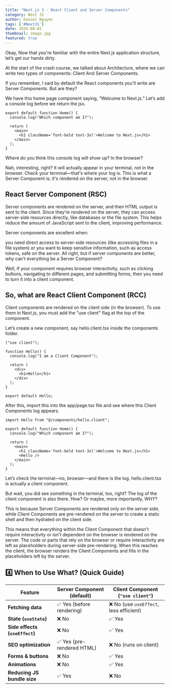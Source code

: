 ```yaml
---
title: "Next.js 3 - React Client and Server Components"
category: Next JS
author: Daniel Nguyen
tags: ['#NextJS']
date: 2024-08-03
thumbnail: image.jpg
featured: true
---
```


Okay, Now that you're familiar with the entire Next.js application structure, let’s get our hands dirty.

At the start of the crash course, we talked about Architecture, where we can write two types of components: Client And Server Components.

If you remember, I said by default the React components you’ll write are Server Components. But are they?

We have this home page component saying, “Welcome to Next.js.” Let’s add a console log before we return the jsx.

```tsx
export default function Home() {
  console.log("Which component am I?");

  return (
    <main>
      <h1 className='font-bold text-3xl'>Welcome to Next.js</h1>
    </main>
  );
}
```

Where do you think this console log will show up? In the browser?

Nah, interesting, right? It will actually appear in your terminal, not in the browser. Check your terminal—that's where your log is. This is what a Server Component is; it's rendered on the server, not in the browser.


## React Server Component (RSC)

Server components are rendered on the server, and their HTML output is sent to the client. Since they’re rendered on the server, they can access server-side resources directly, like databases or the file system. This helps reduce the amount of JavaScript sent to the client, improving performance.

Server components are excellent when:

you need direct access to server-side resources (like accessing files in a file system)
or you want to keep sensitive information, such as access tokens, safe on the server.
All right, but if server components are better, why can’t everything be a Server Component?

Well, if your component requires browser interactivity, such as clicking buttons, navigating to different pages, and submitting forms, then you need to turn it into a client component.

## So, what are React Client Component (RCC)

Client components are rendered on the client side (in the browser). To use them in Next.js, you must add the "use client" flag at the top of the component.

Let’s create a new component, say hello.client.tsx inside the components folder.

```tsx
("use client");

function Hello() {
  console.log("I am a Client Component");

  return (
    <div>
      <h1>Hello</h1>
    </div>
  );
}

export default Hello;
```

After this, import this into the app/page.tsx file and see where this Client Components log appears.

```tsx
import Hello from "@/components/hello.client";

export default function Home() {
  console.log("Which component am I?");

  return (
    <main>
      <h1 className='font-bold text-3xl'>Welcome to Next.js</h1>
      <Hello />
    </main>
  );
}
```

Let’s check the terminal—no, browser—and there is the log. hello.client.tsx is actually a client component.

But wait, you did see something in the terminal, too, right? The log of the client component is also there. How? Or maybe, more importantly, WHY?

This is because Server Components are rendered only on the server side, while Client Components are pre-rendered on the server to create a static shell and then hydrated on the client side.

This means that everything within the Client Component that doesn't require interactivity or isn't dependent on the browser is rendered on the server. The code or parts that rely on the browser or require interactivity are left as placeholders during server-side pre-rendering. When this reaches the client, the browser renders the Client Components and fills in the placeholders left by the server.

## **4️⃣ When to Use What? (Quick Guide)**
| Feature                 | **Server Component** (default) | **Client Component** (`"use client"`) |
|-------------------------|--------------------------------|--------------------------------------|
| **Fetching data**       | ✅ Yes (before rendering)     | ❌ No (use `useEffect`, less efficient) |
| **State (`useState`)**  | ❌ No                         | ✅ Yes |
| **Side effects (`useEffect`)** | ❌ No | ✅ Yes |
| **SEO optimization**    | ✅ Yes (pre-rendered HTML)   | ❌ No (runs on client) |
| **Forms & buttons**     | ❌ No                         | ✅ Yes |
| **Animations**          | ❌ No                         | ✅ Yes |
| **Reducing JS bundle size** | ✅ Yes | ❌ No |
